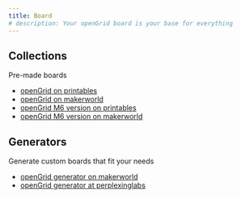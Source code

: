 ```yaml
---
title: Board
# description: Your openGrid board is your base for everything
---
```


## Collections
Pre-made boards
* [openGrid on printables](https://www.printables.com/model/1214361-opengrid-walldesk-mounting-framework-and-ecosystem)
* [openGrid on makerworld](https://makerworld.com/en/models/1179191-opengrid-wall-desk-mounting-framework-ecosystem)
* [openGrid M6 version on printables](https://www.printables.com/model/1219888-opengrid-m6-screw-board-version)
* [openGrid M6 version on makerworld](https://makerworld.com/en/models/1184183-opengrid-m6-screw-board-version)

## Generators
Generate custom boards that fit your needs
* [openGrid generator on makerworld](https://makerworld.com/en/models/1304337-opengrid-tile-generator)
* [openGrid generator at perplexinglabs](https://gridfinity.perplexinglabs.com/pr/opengrid/0/0)
